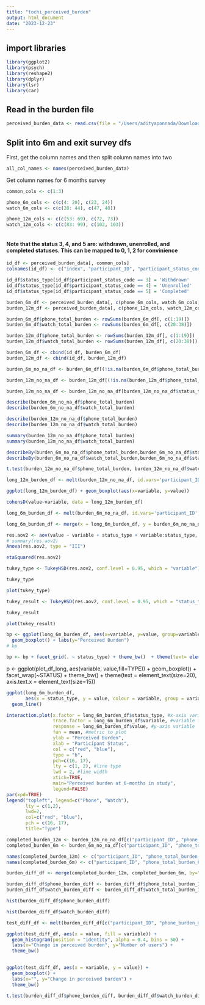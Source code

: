 ```yaml
---
title: "tochi_perceived_burden"
output: html_document
date: "2023-12-23"
---
```


## import libraries
```r

library(ggplot2)
library(psych)
library(reshape2)
library(dplyr)
library(lsr)
library(car)

```

## Read in the burden file
```r

perceived_burden_data <- read.csv(file = "/Users/adityaponnada/Downloads/time_study_data/perceived_burden.csv", sep = ",", header = TRUE)

```

## Split into 6m and exit survey dfs

First, get the column names and then split column names into two
```r

all_col_names <- names(perceived_burden_data)

```

Get column names for 6 months survey
```r

common_cols <- c(1:3)

phone_6m_cols <- c(c(4: 20), c(23, 24))
watch_6m_cols <- c(c(28: 44), c(47, 48))

phone_12m_cols <- c(c(53: 69), c(72, 73))
watch_12m_cols <- c(c(83: 99), c(102, 103))



```

#### Note that the status 3, 4, and 5 are: withdrawn, unenrolled, and completed statuses. This can be mapped to 0, 1, 2 for convinience

```r

id_df <- perceived_burden_data[, common_cols]
colnames(id_df) <- c("index", "participant_ID", "participant_status_code")

```

```r

id_df$status_type[id_df$participant_status_code == 3] = 'Withdrawn'
id_df$status_type[id_df$participant_status_code == 4] = 'Unenrolled'
id_df$status_type[id_df$participant_status_code == 5] = 'Completed'


```

```r
burden_6m_df <- perceived_burden_data[, c(phone_6m_cols, watch_6m_cols)]
burden_12m_df <- perceived_burden_data[, c(phone_12m_cols, watch_12m_cols)]
```

```r

burden_6m_df$phone_total_burden <- rowSums(burden_6m_df[, c(1:19)])
burden_6m_df$watch_total_burden <- rowSums(burden_6m_df[, c(20:38)])

```

```r

burden_12m_df$phone_total_burden <- rowSums(burden_12m_df[, c(1:19)])
burden_12m_df$watch_total_burden <- rowSums(burden_12m_df[, c(20:38)])

```


```r
burden_6m_df <- cbind(id_df, burden_6m_df)
burden_12m_df <- cbind(id_df, burden_12m_df)
```


```r

burden_6m_no_na_df <- burden_6m_df[(!is.na(burden_6m_df$phone_total_burden)) & (!is.na(burden_6m_df$watch_total_burden)), ]

```

```r

burden_12m_no_na_df <- burden_12m_df[(!is.na(burden_12m_df$phone_total_burden)) & (!is.na(burden_12m_df$watch_total_burden)), ]

```

```r

burden_12m_no_na_df <- burden_12m_no_na_df[burden_12m_no_na_df$status_type == "Completed", ]

```

```r

describe(burden_6m_no_na_df$phone_total_burden)
describe(burden_6m_no_na_df$watch_total_burden)

```
```r

describe(burden_12m_no_na_df$phone_total_burden)
describe(burden_12m_no_na_df$watch_total_burden)

```

```r

summary(burden_12m_no_na_df$phone_total_burden)
summary(burden_12m_no_na_df$watch_total_burden)

```


```r

describeBy(burden_6m_no_na_df$phone_total_burden,burden_6m_no_na_df$status_type)
describeBy(burden_6m_no_na_df$watch_total_burden,burden_6m_no_na_df$status_type)

```

```r

t.test(burden_12m_no_na_df$phone_total_burden, burden_12m_no_na_df$watch_total_burden, paired = TRUE, alternative = "two.sided")


```
```r

long_12m_burden_df <- melt(burden_12m_no_na_df, id.vars='participant_ID', measure.vars=c('phone_total_burden', 'watch_total_burden')) 

```

```r

ggplot(long_12m_burden_df) + geom_boxplot(aes(x=variable, y=value))

```
```r
cohensD(value~variable, data = long_12m_burden_df) 
```


```r

long_6m_burden_df <- melt(burden_6m_no_na_df, id.vars='participant_ID', measure.vars=c('phone_total_burden', 'watch_total_burden'))

```

```r

long_6m_burden_df <- merge(x = long_6m_burden_df, y = burden_6m_no_na_df[ , c("participant_ID", "status_type")], by = "participant_ID", all.x=TRUE)

```

```r

res.aov2 <- aov(value ~ variable + status_type + variable:status_type, data = long_6m_burden_df)
# summary(res.aov2)
Anova(res.aov2, type = "III")

```
```r
etaSquared(res.aov2)

```
```r
tukey_type <- TukeyHSD(res.aov2, conf.level = 0.95, which = "variable")
```

```r
tukey_type
```
```r
plot(tukey_type)
```


```r

tukey_result <- TukeyHSD(res.aov2, conf.level = 0.95, which = "status_type")

```

```r
tukey_result
```


```r
plot(tukey_result)
```




```r

bp <- ggplot(long_6m_burden_df, aes(x=variable, y=value, group=variable)) + 
  geom_boxplot() + labs(y="Perceived Burden")
# bp

bp <- bp + facet_grid(. ~ status_type) + theme_bw()  + theme(text= element_text(size=15), axis.text.x= element_text(size=15), axis.title.x = element_blank())

```

p <- ggplot(plot_df_long, aes(variable, value,fill=TYPE)) + geom_boxplot() + facet_wrap(~STATUS) + theme_bw() +
  theme(text = element_text(size=20),
        axis.text.x = element_text(size=15))


```r
ggplot(long_6m_burden_df, 
       aes(x = status_type, y = value, colour = variable, group = variable)) +
  geom_line()
```

```r

interaction.plot(x.factor = long_6m_burden_df$status_type, #x-axis variable
                 trace.factor = long_6m_burden_df$variable, #variable for lines
                 response = long_6m_burden_df$value, #y-axis variable
                 fun = mean, #metric to plot
                 ylab = "Perceived Burden",
                 xlab = "Participant Status",
                 col = c("red", "blue"),
                 type = "b",
                 pch=c(16, 17),
                 lty = c(1, 2), #line type
                 lwd = 2, #line width
                 xtick=TRUE,
                 main="Perceived burden at 6-months in study",
                 legend=FALSE)
par(xpd=TRUE)
legend("topleft", legend=c("Phone", "Watch"), 
       lty = c(1,2), 
       lwd=2, 
       col=c("red", "blue"), 
       pch = c(16, 17), 
       title="Type")

```
```r

completed_burden_12m <- burden_12m_no_na_df[c("participant_ID", "phone_total_burden", "watch_total_burden")]
completed_burden_6m <- burden_6m_no_na_df[c("participant_ID", "phone_total_burden", "watch_total_burden")]

names(completed_burden_12m) <- c("participant_ID", "phone_total_burden_12m", "watch_total_burden_12m")
names(completed_burden_6m) <- c("participant_ID", "phone_total_burden_6m", "watch_total_burden_6m")


```

```r

burden_diff_df <- merge(completed_burden_12m, completed_burden_6m, by="participant_ID")

```

```r

burden_diff_df$phone_burden_diff <- burden_diff_df$phone_total_burden_12m - burden_diff_df$phone_total_burden_6m
burden_diff_df$watch_burden_diff <- burden_diff_df$watch_total_burden_12m - burden_diff_df$watch_total_burden_6m

```

```r

hist(burden_diff_df$phone_burden_diff)

```

```r

hist(burden_diff_df$watch_burden_diff)

```
```r

test_diff_df <- melt(burden_diff_df[c("participant_ID", "phone_burden_diff", "watch_burden_diff")], id.vars=c("participant_ID"))

```

```r

ggplot(test_diff_df, aes(x = value, fill = variable)) +
  geom_histogram(position = "identity", alpha = 0.4, bins = 50) +
  labs(x="Change in perceived burden", y="Number of users") +
  theme_bw()
  

```

```r

ggplot(test_diff_df, aes(x = variable, y = value)) + 
  geom_boxplot() +
  labs(x="", y="Change in perceived burden") +
  theme_bw()

```
```r

t.test(burden_diff_df$phone_burden_diff, burden_diff_df$watch_burden_diff, paired = TRUE, alternative = "two.sided")

```

